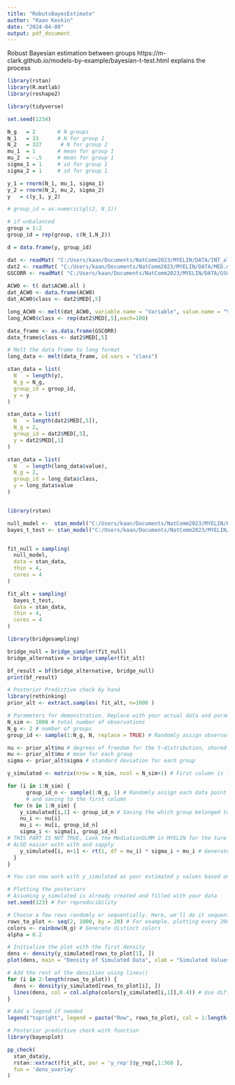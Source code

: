 ```yaml
---
title: "RobutsBayesEstimate"
author: "Kaan Keskin"
date: "2024-04-09"
output: pdf_document
---
```

 Robust Bayesian estimation between groups  https://m-clark.github.io/models-by-example/bayesian-t-test.html 
 explains the process 

```r
library(rstan)
library(R.matlab)
library(reshape2)
```

```r
library(tidyverse)

set.seed(1234)

N_g   = 2       # N groups
N_1   = 33      # N for group 1
N_2   = 327      # N for group 2
mu_1  = 1       # mean for group 1
mu_2  = -.5     # mean for group 1
sigma_1 = 1     # sd for group 1
sigma_2 = 1     # sd for group 1

y_1 = rnorm(N_1, mu_1, sigma_1)
y_2 = rnorm(N_2, mu_2, sigma_2)
y   = c(y_1, y_2)

# group_id = as.numeric(gl(2, N_1))

# if unbalanced
group = 1:2
group_id = rep(group, c(N_1,N_2))

d = data.frame(y, group_id)

```

```r
dat <- readMat( "C:/Users/kaan/Documents/NatComm2023/MYELIN/DATA/INT_all.mat" )
dat2 <- readMat( "C:/Users/kaan/Documents/NatComm2023/MYELIN/DATA/MED.mat" )
GSCORR <- readMat( "C:/Users/kaan/Documents/NatComm2023/MYELIN/DATA/GSCORR.mat" )$GSCORR.arr
  
ACW0 <- t( dat$ACW0.all )
dat_ACW0 <- data.frame(ACW0)
dat_ACW0$class <- dat2$MED[,5]

long_ACW0 <- melt(dat_ACW0, variable.name = "Variable", value.name = "Value")
long_ACW0$class <- rep(dat2$MED[,5],each=100)

data_frame <- as.data.frame(GSCORR)
data_frame$class <- dat2$MED[,5]

# Melt the data frame to long format
long_data <- melt(data_frame, id.vars = "class")

```

```r
stan_data = list(
  N   = length(y),
  N_g = N_g,
  group_id = group_id,
  y = y
)

stan_data = list(
  N   = length(dat2$MED[,5]),
  N_g = 2,
  group_id = dat2$MED[,5],
  y = dat2$MED[,1]
)

stan_data = list(
  N   = length(long_data$value),
  N_g = 2,
  group_id = long_data$class,
  y = long_data$value
)


library(rstan) 

null_model <-  stan_model("C:/Users/kaan/Documents/NatComm2023/MYELIN/R/null_model.stan")
bayes_t_test <- stan_model("C:/Users/kaan/Documents/NatComm2023/MYELIN/R/bayes_t_test.stan")


fit_null = sampling(
  null_model,
  data = stan_data,
  thin = 4, 
  cores = 4
)

fit_alt = sampling(
  bayes_t_test,
  data = stan_data,
  thin = 4, 
  cores = 4
)

library(bridgesampling)

bridge_null = bridge_sampler(fit_null)
bridge_alternative = bridge_sampler(fit_alt)

bf_result = bf(bridge_alternative, bridge_null)
print(bf_result)

```

```r
# Posterior Predictive check by hand 
library(rethinking)
prior_alt <- extract.samples( fit_alt, n=1000 )

# Parameters for demonstration. Replace with your actual data and parameters.
N_sim <- 1000 # total number of observations
N_g <- 2 # number of groups
group_id <- sample(1:N_g, N, replace = TRUE) # Randomly assign observations to 2 groups for demonstration

nu <- prior_alt$nu # degrees of freedom for the t-distribution, shared across groups in this example
mu <- prior_alt$mu # mean for each group
sigma <- prior_alt$sigma # standard deviation for each group

y_simulated <- matrix(nrow = N_sim, ncol = N_sim+1) # First column is for group

for (i in 1:N_sim) {
      group_id_n <- sample(1:N_g, 1) # Randomly assign each data point to a group
      # and saving to the first column
  for (n in 1:N_sim) {
    y_simulated[i,1] <- group_id_n # Saving the which group belonged to
    nu_i <- nu[i]
    mu_i <- mu[i, group_id_n]
    sigma_i <- sigma[i, group_id_n]
# THIS PART IS NOT TRUE, Look the MediationGLMM in MYELIN for the ture part. should be rt(1e3, ...)
# ALSO easier with with and sapply 
    y_simulated[i, n+1] <- rt(1, df = nu_i) * sigma_i + mu_i # Generate the data point
  }
}

# You can now work with y_simulated as your estimated y values based on the model parameters and group assignments

```

```r
# Plotting the posteriors 
# Assuming y_simulated is already created and filled with your data
set.seed(123) # For reproducibility

# Choose a few rows randomly or sequentially. Here, we'll do it sequentially for simplicity
rows_to_plot <- seq(2, 1000, by = 20) # For example, plotting every 200th row
colors <- rainbow(N_g) # Generate distinct colors
alpha = 0.2

# Initialize the plot with the first density
dens <- density(y_simulated[rows_to_plot[1], ])
plot(dens, main = "Density of Simulated Data", xlab = "Simulated Values", ylab = "Density", type = 'l', col = 1)

# Add the rest of the densities using lines()
for (i in 2:length(rows_to_plot)) {
  dens <- density(y_simulated[rows_to_plot[i], ])
  lines(dens, col = col.alpha(colors[y_simulated[i,1]],0.4)) # Use different colors for clarity
}

# Add a legend if needed
legend("topright", legend = paste("Row", rows_to_plot), col = 1:length(rows_to_plot), lty = 1)

```

```r
# Posterior predictive check with function
library(bayesplot)

pp_check(
  stan_data$y,
  rstan::extract(fit_alt, par = 'y_rep')$y_rep[,1:360 ],
  fun = 'dens_overlay'
)



```